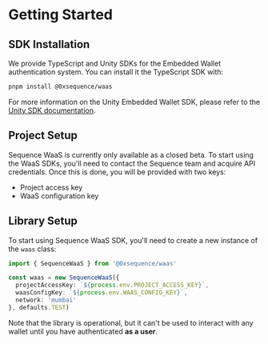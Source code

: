 # Getting Started

## SDK Installation

We provide TypeScript and Unity SDKs for the Embedded Wallet authentication system. You can install it the TypeScript SDK with:

```bash
pnpm install @0xsequence/waas
```

For more information on the Unity Embedded Wallet SDK, please refer to the [Unity SDK documentation](/unity-waas-sdk).

## Project Setup

Sequence WaaS is currently only available as a closed beta. To start using the WaaS SDKs, you'll need to contact the Sequence team and acquire API credentials. Once this is done, you will be provided with two keys:

- Project access key
- WaaS configuration key

## Library Setup

To start using Sequence WaaS SDK, you'll need to create a new instance of the `waas` class:

```typescript
import { SequenceWaaS } from '@0xsequence/waas'

const waas = new SequenceWaaS({
  projectAccessKey: `${process.env.PROJECT_ACCESS_KEY}`,
  waasConfigKey: `${process.env.WAAS_CONFIG_KEY}`,
  network: 'mumbai'
}, defaults.TEST)
```

Note that the library is operational, but it can't be used to interact with any wallet until you have authenticated **as a user**.
